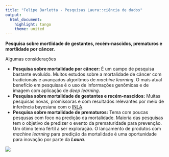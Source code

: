 ```yaml
---
title: "Felipe Barletta - Pesquisas Laura::ciência de dados"
output:
  html_document:
    highlight: tango
    theme: united
---
```




<div class="alert alert-danger" role="alert">
**Pesquisa sobre mortlidade de gestantes, recém-nascidos, prematuros e mortlidade por câncer.**

Algumas considerações

- **Pesquisa sobre mortalidade por câncer:** É um campo de pesquisa bastante evoluído. Muitos estudos sobre a mortalidade de câncer com tradicionais e avançados algoritmos de *machine learning*. O mais atual benefício em pesquisas é o uso de informações genômicas e de imagem com aplicação de *deep learning*.
- **Pesquisa sobre mortalidade de gestantes e recém-nascidos:** Muitas pesquisas novas, promissoras e com resultados relevantes por meio de inferência bayesiana com o [INLA](http://www.r-inla.org/). 
- **Pesquisa sobre mortalidade de prematuros:** Tema com poucas pesqusas com foco na predição da mortalidade. Maioria das pesquisas tem o objetivo de predizer o evento da prematuridade para prevenção. Um ótimo tema fértil a ser exploração. O lançamento de produtos com *machine learning* para predição da mortalidade é uma oportunidade para inovação por parte da ***Laura***.
</div>

<img src="laura.png" style="float:left;top:0px;left:0px" />